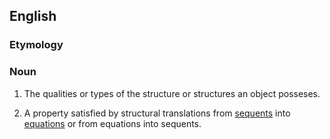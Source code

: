{{wikipedia}}
==English==

===Etymology===
{{suffix|structural|ity}}

===Noun===
{{en-noun|structuralities}}

# {{context|philosophy|theology}} The qualities or types of the structure or structures an object posseses.
# {{mathematics|logic}} A property satisfied by structural translations from [[sequent]]s into [[equation]]s or from equations into sequents.